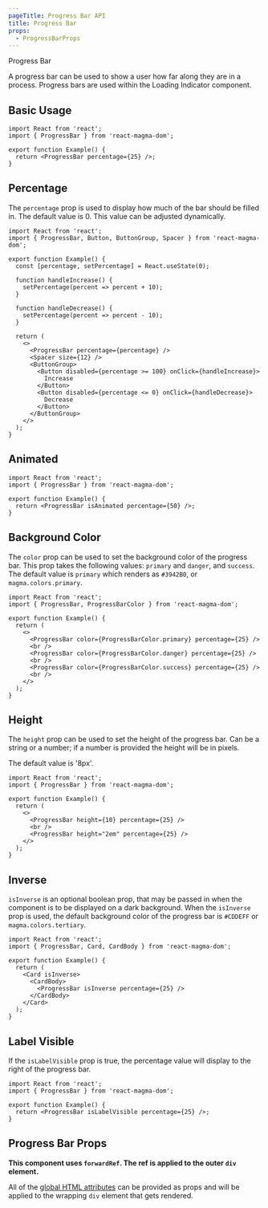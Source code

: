 ```yaml
---
pageTitle: Progress Bar API
title: Progress Bar
props:
  - ProgressBarProps
---
```


<DocsHeading to="/design/progress-bar/" type="api">
  Progress Bar
</DocsHeading>

A progress bar can be used to show a user how far along they are in a process. Progress bars are used within the <Link to="/api/loading-indicator">Loading Indicator</Link> component.

## Basic Usage

```tsx
import React from 'react';
import { ProgressBar } from 'react-magma-dom';

export function Example() {
  return <ProgressBar percentage={25} />;
}
```

## Percentage

The `percentage` prop is used to display how much of the bar should be filled in. The default value is 0. This value can be adjusted dynamically.

```tsx
import React from 'react';
import { ProgressBar, Button, ButtonGroup, Spacer } from 'react-magma-dom';

export function Example() {
  const [percentage, setPercentage] = React.useState(0);

  function handleIncrease() {
    setPercentage(percent => percent + 10);
  }

  function handleDecrease() {
    setPercentage(percent => percent - 10);
  }

  return (
    <>
      <ProgressBar percentage={percentage} />
      <Spacer size={12} />
      <ButtonGroup>
        <Button disabled={percentage >= 100} onClick={handleIncrease}>
          Increase
        </Button>
        <Button disabled={percentage <= 0} onClick={handleDecrease}>
          Decrease
        </Button>
      </ButtonGroup>
    </>
  );
}
```

## Animated

```tsx
import React from 'react';
import { ProgressBar } from 'react-magma-dom';

export function Example() {
  return <ProgressBar isAnimated percentage={50} />;
}
```

## Background Color

The `color` prop can be used to set the background color of the progress bar. This prop takes the following values: `primary` and `danger`, and `success`.
The default value is `primary` which renders as `#3942B0`, or `magma.colors.primary`.

```tsx
import React from 'react';
import { ProgressBar, ProgressBarColor } from 'react-magma-dom';

export function Example() {
  return (
    <>
      <ProgressBar color={ProgressBarColor.primary} percentage={25} />
      <br />
      <ProgressBar color={ProgressBarColor.danger} percentage={25} />
      <br />
      <ProgressBar color={ProgressBarColor.success} percentage={25} />
      <br />
    </>
  );
}
```

## Height

The `height` prop can be used to set the height of the progress bar. Can be a string or a number; if a number is provided the height will be in pixels.

The default value is '8px'.

```tsx
import React from 'react';
import { ProgressBar } from 'react-magma-dom';

export function Example() {
  return (
    <>
      <ProgressBar height={10} percentage={25} />
      <br />
      <ProgressBar height="2em" percentage={25} />
    </>
  );
}
```

## Inverse

`isInverse` is an optional boolean prop, that may be passed in when the component is to be displayed on a dark background. When the `isInverse` prop is used,
the default background color of the progress bar is `#CDDEFF` or `magma.colors.tertiary`.

```tsx
import React from 'react';
import { ProgressBar, Card, CardBody } from 'react-magma-dom';

export function Example() {
  return (
    <Card isInverse>
      <CardBody>
        <ProgressBar isInverse percentage={25} />
      </CardBody>
    </Card>
  );
}
```

## Label Visible

If the `isLabelVisible` prop is true, the percentage value will display to the right of the progress bar.

```tsx
import React from 'react';
import { ProgressBar } from 'react-magma-dom';

export function Example() {
  return <ProgressBar isLabelVisible percentage={25} />;
}
```

## Progress Bar Props

**This component uses `forwardRef`. The ref is applied to the outer `div` element.**

All of the [global HTML attributes](https://developer.mozilla.org/en-US/docs/Web/HTML/Global_attributes) can be provided as props and will be applied to the wrapping `div` element that gets rendered.

<ProgressBarProps />
